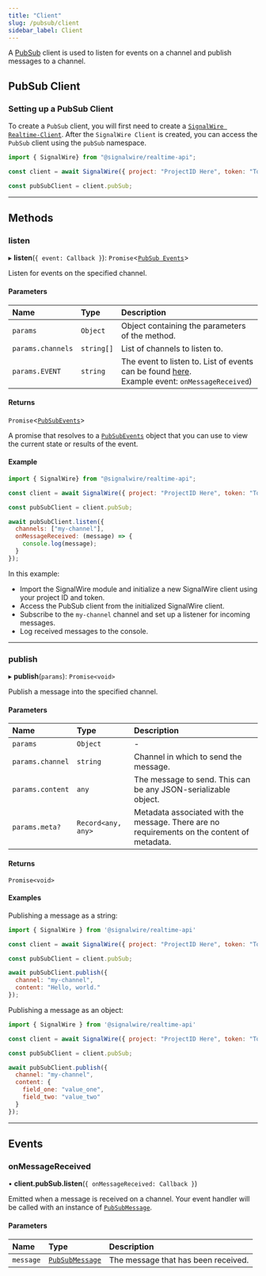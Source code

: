 ```yaml
---
title: "Client"
slug: /pubsub/client
sidebar_label: Client
---
```


[pubsub]: index.mdx
[pubsubmessage-1]: ./pubsub-pubsubmessage.md
[signalwire-realtime-client]: ../realtime-client/index.mdx
[link]: #events

A [PubSub][pubsub] client is used to listen for events on a channel and publish messages to a channel.

## **PubSub Client**
### Setting up a PubSub Client

To create a `PubSub` client, you will first need to create a [`SignalWire Realtime-Client`][signalwire-realtime-client].
After the `SignalWire Client` is created, you can access the `PubSub` client using the `pubSub` namespace.

```js
import { SignalWire} from "@signalwire/realtime-api";

const client = await SignalWire({ project: "ProjectID Here", token: "Token Here" })

const pubSubClient = client.pubSub;
```

---

## **Methods**

### listen

▸ **listen**(`{ event: Callback }`): `Promise`\<[`PubSub Events`][link]>

Listen for events on the specified channel.

#### Parameters

| Name              | Type       | Description                                                                                                   |
| :---------------- | :--------- | :------------------------------------------------------------------------------------------------------------ |
| `params`          | `Object`   | Object containing the parameters of the method.                                                               |
| `params.channels` | `string[]` | List of channels to listen to.                                                                                |
| `params.EVENT`    | `string`   | The event to listen to. List of events can be found [here][link].<br />Example event: `onMessageReceived`) |

#### Returns

`Promise`\<[`PubSubEvents`][link]>

A promise that resolves to a [`PubSubEvents`][link] object
that you can use to view the current state or results of the event.

#### Example

```js
import { SignalWire} from "@signalwire/realtime-api";

const client = await SignalWire({ project: "ProjectID Here", token: "Token Here" })

const pubSubClient = client.pubSub;

await pubSubClient.listen({
  channels: ["my-channel"],
  onMessageReceived: (message) => {
    console.log(message);
  }
});
```

In this example:
 - Import the SignalWire module and initialize a new SignalWire client using your project ID and token.
 - Access the PubSub client from the initialized SignalWire client. 
 - Subscribe to the `my-channel` channel and set up a listener for incoming messages.
 - Log received messages to the console.

---

### publish

▸ **publish**(`params`): `Promise<void>`

Publish a message into the specified channel.

#### Parameters

| Name             | Type               | Description                                                                                 |
|:-----------------|:-------------------|:--------------------------------------------------------------------------------------------|
| `params`         | `Object`           | -                                                                                           |
| `params.channel` | `string`           | Channel in which to send the message.                                                       |
| `params.content` | `any`              | The message to send. This can be any JSON-serializable object.                              |
| `params.meta?`   | `Record<any, any>` | Metadata associated with the message. There are no requirements on the content of metadata. |

#### Returns

`Promise<void>`

#### Examples

Publishing a message as a string:

```js
import { SignalWire } from '@signalwire/realtime-api'

const client = await SignalWire({ project: "ProjectID Here", token: "Token Here" })

const pubSubClient = client.pubSub;

await pubSubClient.publish({
  channel: "my-channel",
  content: "Hello, world."
});
```

Publishing a message as an object:

```js
import { SignalWire } from '@signalwire/realtime-api'

const client = await SignalWire({ project: "ProjectID Here", token: "Token Here" })

const pubSubClient = client.pubSub;

await pubSubClient.publish({
  channel: "my-channel",
  content: {
    field_one: "value_one",
    field_two: "value_two"
  }
});
```

---

## **Events**

### onMessageReceived

• **client.pubSub.listen**(`{ onMessageReceived: Callback }`)

Emitted when a message is received on a channel. Your event handler will be called with an instance of [`PubSubMessage`][pubsubmessage-1].

#### Parameters

| Name      | Type                                         | Description                         |
|:----------|:---------------------------------------------|:------------------------------------|
| `message` | [`PubSubMessage`][pubsubmessage-1] | The message that has been received. |
